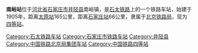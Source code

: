 {{unreferenced|time=2014-01-02T14:57:56+00:00}}
{{Infobox China railway station 
|车站名称 =南峪站
|图片 = 
|图片介绍 = 
|车站代码 = 
|车站名称拼音 = Nanyu
|英文名称=Nanyu Railway Station
|电报码 = NUP
|拼音码 = NYU
|车站位置 = [[河北省|河北省]][[石家庄市|石家庄市]][[井陉县|井陉县]][[南峪镇|南峪镇]]
|归属 = [[北京铁路局|北京铁路局]]
|线路 = [[石太铁路|石太铁路]]
|车站等级 = [[四等站_(中铁)|四等站]]
|月台数目 = 
|股道数目 = 
}}
'''南峪站'''位于[[河北省|河北省]][[石家庄市|石家庄市]][[井陉县|井陉县]]南峪镇，是[[石太铁路|石太铁路]]上的一个铁路车站，始建于1905年，距离[[太原站_(中國大陸)|太原站]]165公里，距离[[石家庄站|石家庄站]]66公里，隶属于[[北京铁路局|北京铁路局]]，现为[[四等站_(中铁)|四等站]]。

{{China-rail-stub}}
{{石太铁路}}

[[Category:石太铁路车站|Category:石太铁路车站]]
[[Category:石家庄市铁路车站|Category:石家庄市铁路车站]]
[[Category:井陉县|Category:井陉县]]
[[Category:中国铁路北京局集团车站|Category:中国铁路北京局集团车站]]
[[Category:中国铁路四等站|Category:中国铁路四等站]]